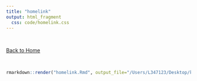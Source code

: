 ```yaml
---
title: "homelink"
output: html_fragment
  css: code/homelink.css
---
```


\

::: homelink
<a href="https://kellifeeser.github.io/ksu-paired-amplicon-workflow/index.html" target="_blank" style="text-align:right">Back to Home</a>
:::

\

```r
rmarkdown::render("homelink.Rmd", output_file="/Users/L347123/Desktop/ksu-paired-amplicon-workflow/code/homelink2")
```

